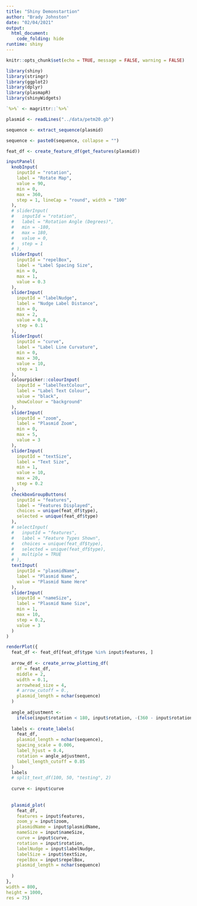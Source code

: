 ```yaml
---
title: "Shiny Demonstartion"
author: "Brady Johnston"
date: "02/04/2021"
output: 
  html_document:
    code_folding: hide
runtime: shiny
---
```


```r
knitr::opts_chunk$set(echo = TRUE, message = FALSE, warning = FALSE)
```


```r
library(shiny)
library(stringr)
library(ggplot2)
library(dplyr)
library(plasmapR)
library(shinyWidgets)

`%>%` <- magrittr::`%>%`

plasmid <- readLines("../data/petm20.gb")

sequence <- extract_sequence(plasmid)

sequence <- paste0(sequence, collapse = "")

feat_df <- create_feature_df(get_features(plasmid))
```


```r
inputPanel(
  knobInput(
    inputId = "rotation", 
    label = "Rotate Map", 
    value = 90, 
    min = 0, 
    max = 360, 
    step = 1, lineCap = "round", width = "100" 
  ),
  # sliderInput(
  #   inputId = "rotation", 
  #   label = "Rotation Angle (Degrees)", 
  #   min = -180, 
  #   max = 180, 
  #   value = 0, 
  #   step = 1
  # ), 
  sliderInput(
    inputId = "repelBox", 
    label = "Label Spacing Size", 
    min = 0, 
    max = 1, 
    value = 0.3
  ), 
  sliderInput(
    inputId = "labelNudge", 
    label = "Nudge Label Distance", 
    min = 0, 
    max = 2, 
    value = 0.8, 
    step = 0.1
  ), 
  sliderInput(
    inputId = "curve", 
    label = "Label Line Curvature", 
    min = 0, 
    max = 30, 
    value = 10, 
    step = 1
  ), 
  colourpicker::colourInput(
    inputId = "labelTextColour", 
    label = "Label Text Colour", 
    value = "black", 
    showColour = "background"
  ), 
  sliderInput(
    inputId = "zoom", 
    label = "Plasmid Zoom", 
    min = 0, 
    max = 5, 
    value = 3
  ), 
  sliderInput(
    inputId = "textSize", 
    label = "Text Size", 
    min = 1, 
    value = 10,
    max = 20, 
    step = 0.2
  ), 
  checkboxGroupButtons(
    inputId = "features", 
    label = "Features Displayed", 
    choices = unique(feat_df$type), 
    selected = unique(feat_df$type)
  ),
  # selectInput(
  #   inputId = "features", 
  #   label = "Feature Types Shown", 
  #   choices = unique(feat_df$type), 
  #   selected = unique(feat_df$type), 
  #   multiple = TRUE
  # ), 
  textInput(
    inputId = "plasmidName", 
    label = "Plasmid Name", 
    value = "Plasmid Name Here"
  ), 
  sliderInput(
    inputId = "nameSize", 
    label = "Plasmid Name Size", 
    min = 1, 
    max = 10, 
    step = 0.2, 
    value = 3
  )
)
```


```r

renderPlot({
  feat_df <- feat_df[feat_df$type %in% input$features, ]
  
  arrow_df <- create_arrow_plotting_df(
    df = feat_df,
    middle = 2,
    width = 0.1,
    arrowhead_size = 4,
    # arrow_cutoff = 0.,
    plasmid_length = nchar(sequence)
  )
  
  angle_adjustment <-
    ifelse(input$rotation < 180, input$rotation, -(360 - input$rotation))
  
  labels <- create_labels(
    feat_df,
    plasmid_length = nchar(sequence),
    spacing_scale = 0.006,
    label_hjust = 0.4,
    rotation = angle_adjustment,
    label_length_cutoff = 0.85
  )
  labels
  # split_text_df(100, 50, "testing", 2)
  
  curve <- input$curve
  
  
  plasmid_plot(
    feat_df,
    features = input$features,
    zoom_y = input$zoom,
    plasmidName = input$plasmidName,
    nameSize = input$nameSize,
    curve = input$curve,
    rotation = input$rotation,
    labelNudge = input$labelNudge,
    labelSize = input$textSize,
    repelBox = input$repelBox,
    plasmid_length = nchar(sequence)
    
  )
},
width = 800,
height = 1000,
res = 75)
```


